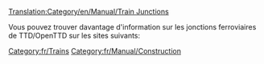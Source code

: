 [[Translation:Category/en/Manual/Train Junctions]]


Vous pouvez trouver davantage d'information sur les jonctions ferroviaires de TTD/OpenTTD sur les sites suivants:
{{Page:fr/Community/Junctionary/Jonctions ferroviaires}}

[[Category:fr/Trains]]
[[Category:fr/Manual/Construction]]